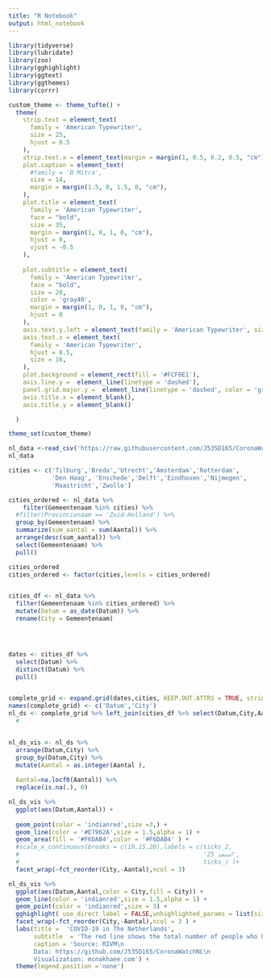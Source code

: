 ```yaml
---
title: "R Notebook"
output: html_notebook
---
```




```r
library(tidyverse)
library(lubridate)
library(zoo)
library(gghighlight)
library(ggtext)
library(ggthemes)
library(corrr)
```

```r
custom_theme <- theme_tufte() +
  theme(
    strip.text = element_text(
      family = 'American Typewriter',
      size = 25,
      hjust = 0.5
    ),
    strip.text.x = element_text(margin = margin(1, 0.5, 0.2, 0.5, "cm")),
    plot.caption = element_text(
      #family = 'B Mitra',
      size = 14,
      margin = margin(1.5, 0, 1.5, 0, "cm"),
    ),
    plot.title = element_text(
      family = 'American Typewriter',
      face = "bold",
      size = 35,
      margin = margin(1, 0, 1, 0, "cm"),
      hjust = 0,
      vjust = -0.5
    ),
    
    plot.subtitle = element_text(
      family = 'American Typewriter',
      face = "bold",
      size = 20,
      color = 'gray40',
      margin = margin(1, 0, 1, 0, "cm"),
      hjust = 0
    ),
    axis.text.y.left = element_text(family = 'American Typewriter', size = 16),
    axis.text.x = element_text(
      family = 'American Typewriter',
      hjust = 0.5,
      size = 16,
    ),
    plot.background = element_rect(fill = '#FCF0E1'),
    axis.line.y =  element_line(linetype = 'dashed'),
    panel.grid.major.y =  element_line(linetype = 'dashed', color = 'gray60'),
    axis.title.x = element_blank(),
    axis.title.y = element_blank()

  )

theme_set(custom_theme)
```






```r
nl_data <-read_csv('https://raw.githubusercontent.com/J535D165/CoronaWatchNL/master/data/rivm_corona_in_nl.csv')
nl_data
```
```r
cities <- c('Tilburg','Breda','Utrecht','Amsterdam','Rotterdam',
            'Den Haag', 'Enschede','Delft','Eindhoven','Nijmegen',
            'Maastricht','Zwolle')
```



```r

cities_ordered <- nl_data %>% 
    filter(Gemeentenaam %in% cities) %>% 
  #filter(Provincienaam == 'Zuid-Holland') %>% 
  group_by(Gemeentenaam) %>% 
  summarize(sum_aantal = sum(Aantal)) %>% 
  arrange(desc(sum_aantal)) %>%
  select(Gemeentenaam) %>% 
  pull() 

cities_ordered
cities_ordered <- factor(cities,levels = cities_ordered)


cities_df <- nl_data %>% 
  filter(Gemeentenaam %in% cities_ordered) %>% 
  mutate(Datum = as_date(Datum)) %>% 
  rename(City = Gemeentenaam)




dates <- cities_df %>% 
  select(Datum) %>% 
  distinct(Datum) %>% 
  pull()


complete_grid <- expand.grid(dates,cities, KEEP.OUT.ATTRS = TRUE, stringsAsFactors = TRUE)
names(complete_grid) <- c('Datum','City')
nl_ds <- complete_grid %>% left_join(cities_df %>% select(Datum,City,Aantal) ,by=c('Datum','City'))#%>% 
  #


nl_ds_vis <- nl_ds %>% 
  arrange(Datum,City) %>% 
  group_by(Datum,City) %>% 
  mutate(Aantal = as.integer(Aantal ),
         
  Aantal=na.locf0(Aantal)) %>% 
  replace(is.na(.), 0)
```

```r
nl_ds_vis %>% 
  ggplot(aes(Datum,Aantal)) +
  
  geom_point(color = 'indianred',size =3,) +
  geom_line(color = '#E7962A',size = 1.5,alpha = 1) +
  geom_area(fill = '#F6DAB4',color = '#F6DAB4' ) +
  #scale_x_continuous(breaks = c(10,15,20),labels = c(ticks_2,
  #                                                   'اسنفد 25',
  #                                                   ticks_) )+
  facet_wrap(~fct_reorder(City,-Aantal),ncol = 3)
```



```r

nl_ds_vis %>% 
  ggplot(aes(Datum,Aantal,color = City,fill = City)) +
  geom_line(color = 'indianred',size = 1.5,alpha = 1) +
  geom_point(color = 'indianred',size = 3) +
  gghighlight( use_direct_label = FALSE,unhighlighted_params = list(size = 1.5,width = 0.5,color ='#F6DAB4',alpha  = 0.7)) +
  facet_wrap(~fct_reorder(City,-Aantal),ncol = 3 ) +
  labs(title =  'COVID-19 in The Netherlands',
       subtitle  = 'The red line shows the total number of people who have been tested positive for Covid-19 in a specific Dutch city.\nThe orange lines give a comparative view of trends and the number of Covid-19 cases in other Dutch cities.',
       caption = 'Source: RIVM\n
       Data: https://github.com/J535D165/CoronaWatchNL\n
       Visualization: mcnakhaee.com') +
  theme(legend.position ='none') 
  
```

